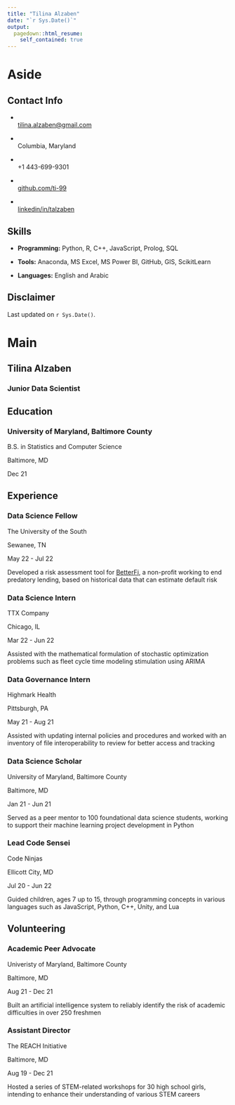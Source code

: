 ```yaml
---
title: "Tilina Alzaben"
date: "`r Sys.Date()`"
output:
  pagedown::html_resume:
    self_contained: true
---
```


# Aside

## Contact Info {#contact}

-   <i class="fa fa-envelope"></i>  
[tilina.alzaben\@gmail.com](mailto:tilina.alzaben@gmail.com){.email}

-   <i class="fa fa-suitcase"></i>  
Columbia, Maryland

-   <i class="fa fa-phone"></i>  
+1 443-699-9301

-   <i class="fa fa-github"></i>  
[github.com/ti-99](https://github.com/ti-99)

-   <i class="fa fa-linkedin"></i>  
[linkedin/in/talzaben](https://www.linkedin.com/in/talzaben/)


## Skills {#skills}

-   **Programming:** Python, R, C++, JavaScript, Prolog, SQL

-   **Tools:** Anaconda, MS Excel, MS Power BI, GitHub, GIS, ScikitLearn

-   **Languages:** English and Arabic

## Disclaimer {#disclaimer}

Last updated on `r Sys.Date()`.

# Main

## Tilina Alzaben {#title}

### Junior Data Scientist

## Education {data-icon="graduation-cap" data-concise="true"}

### University of Maryland, Baltimore County

B.S. in Statistics and Computer Science

Baltimore, MD

Dec 21


## Experience {data-icon="suitcase"}

### Data Science Fellow

The University of the South

Sewanee, TN

May 22 - Jul 22

Developed a risk assessment tool for [BetterFi](https://www.betterfi.co/), a non-profit working to end predatory lending, based on historical data that can estimate default risk

### Data Science Intern

TTX Company

Chicago, IL

Mar 22 - Jun 22

Assisted with the mathematical formulation of stochastic optimization problems such as fleet cycle time modeling stimulation using ARIMA


### Data Governance Intern

Highmark Health

Pittsburgh, PA

May 21 - Aug 21

Assisted with updating internal policies and procedures and worked with an inventory of file interoperability to review for better access and tracking


### Data Science Scholar

University of Maryland, Baltimore County

Baltimore, MD

Jan 21 - Jun 21

Served as a peer mentor to 100 foundational data science students, working to support their machine learning project development in Python 

### Lead Code Sensei

Code Ninjas

Ellicott City, MD

Jul 20 - Jun 22

Guided children, ages 7 up to 15, through programming concepts in various languages such as JavaScript, Python, C++, Unity, and Lua


## Volunteering {data-icon="users"}

### Academic Peer Advocate

Univeristy of Maryland, Baltimore County

Baltimore, MD

Aug 21 - Dec 21

Built an artificial intelligence system to reliably identify the risk of academic difficulties in over 250 freshmen

### Assistant Director

The REACH Initiative

Baltimore, MD

Aug 19 - Dec 21

Hosted a series of STEM-related workshops for 30 high school girls, intending to enhance their understanding of various STEM careers



